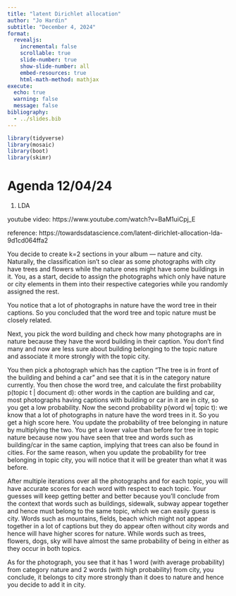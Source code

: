 ```yaml
---
title: "latent Dirichlet allocation"
author: "Jo Hardin"
subtitle: "December 4, 2024"
format:
  revealjs:
    incremental: false
    scrollable: true
    slide-number: true
    show-slide-number: all
    embed-resources: true
    html-math-method: mathjax
execute:
  echo: true
  warning: false
  message: false
bibliography: 
  - ../slides.bib
---
```



```r
library(tidyverse)
library(mosaic)
library(boot)
library(skimr)
```


# Agenda 12/04/24

1. LDA


youtube video: https://www.youtube.com/watch?v=BaM1uiCpj_E


reference: https://towardsdatascience.com/latent-dirichlet-allocation-lda-9d1cd064ffa2

You decide to create k=2 sections in your album — nature and city. Naturally, the classification isn’t so clear as some photographs with city have trees and flowers while the nature ones might have some buildings in it. You, as a start, decide to assign the photographs which only have nature or city elements in them into their respective categories while you randomly assigned the rest.

You notice that a lot of photographs in nature have the word tree in their captions. So you concluded that the word tree and topic nature must be closely related.

Next, you pick the word building and check how many photographs are in nature because they have the word building in their caption. You don’t find many and now are less sure about building belonging to the topic nature and associate it more strongly with the topic city.

You then pick a photograph which has the caption “The tree is in front of the building and behind a car” and see that it is in the category nature currently.
You then chose the word tree, and calculate the first probability p(topic t | document d): other words in the caption are building and car, most photographs having captions with building or car in it are in city, so you get a low probability.
Now the second probability p(word w| topic t): we know that a lot of photographs in nature have the word trees in it. So you get a high score here.
You update the probability of tree belonging in nature by multiplying the two. You get a lower value than before for tree in topic nature because now you have seen that tree and words such as building/car in the same caption, implying that trees can also be found in cities.
For the same reason, when you update the probability for tree belonging in topic city, you will notice that it will be greater than what it was before.

After multiple iterations over all the photographs and for each topic, you will have accurate scores for each word with respect to each topic. Your guesses will keep getting better and better because you’ll conclude from the context that words such as buildings, sidewalk, subway appear together and hence must belong to the same topic, which we can easily guess is city.
Words such as mountains, fields, beach which might not appear together in a lot of captions but they do appear often without city words and hence will have higher scores for nature.
While words such as trees, flowers, dogs, sky will have almost the same probability of being in either as they occur in both topics.

As for the photograph, you see that it has 1 word (with average probability) from category nature and 2 words (with high probability) from city, you conclude, it belongs to city more strongly than it does to nature and hence you decide to add it in city.




